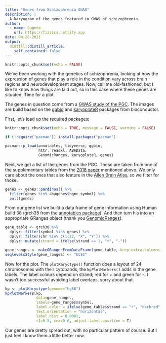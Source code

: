 ```yaml
---
title: "Genes from Schizophrenia GWAS"
description: |
  A karyogram of the genes featured in GWAS of schizophrenia.
author:
  - name: Eugene
    url: https://fizzics.netlify.app
date: 04-26-2021
output:
  distill::distill_article:
    self_contained: false
---
```



```r
knitr::opts_chunk$set(echo = FALSE)
```


We've been working with the genetics of schizophrenia, looking at how the expression of genes that play a role in the condition vary across brain regions and neurodevelopment stages. Now, call me old-fashioned, but I like to know how things are laid out, so in this case where these genes are situated. Time for a plot.

The genes in question come from a [GWAS study of the PGC](https://www.ncbi.nlm.nih.gov/pmc/articles/PMC5918692/). The images are build based on the [ggbio](https://www.bioconductor.org/packages/release/bioc/html/ggbio.html) and [karyoploteR](http://bioconductor.org/packages/release/bioc/html/karyoploteR.html) packages from bioconductor.

First, let's load up the required packages:

```r
knitr::opts_chunk$set(echo = TRUE, message = FALSE, warning = FALSE)

if (!require("pacman")) install.packages("pacman")

pacman::p_load(annotables, tidyverse, ggbio,
               httr, readxl, ABAData, 
               GenomicRanges, karyoploteR, genes)

```

Next, we get a list of the genes from the PGC. These are taken from one of the supplementary tables from the [2018 paper](https://www.ncbi.nlm.nih.gov/pmc/articles/PMC5918692/) mentioned above. We only care about the ones that also feature in the [Allen Brain Atlas](https://portal.brain-map.org/), so we filter for those.

```r
genes <- genes::pardinas() %>% 
  filter(genes %in% abagenes$hgnc_symbol) %>% 
  pull(genes)
```

From our gene list we build a data frame of gene information using Human build 38 (grch38 from the [annotables package](https://www.rdocumentation.org/packages/annotables/versions/0.1.1)). And then turn his into an appropriate GRanges object (thank you [GenomicRanges](https://bioconductor.org/packages/release/bioc/html/GenomicRanges.html)).

```r
gene_table <- grch38 %>% 
  dplyr::filter(symbol %in% genes) %>% 
  dplyr::filter(chr %in% c(1:22, "X", "Y")) %>% 
  dplyr::mutate(strand = ifelse(strand == 1, "+", "-"))

gene_ranges <- makeGRangesFromDataFrame(gene_table, keep.extra.columns = T)
seqlevelsStyle(gene_ranges) <- "UCSC"
```

Now for the plot. The `plotKaryotype()` function does a lqyout of 24 chromosomes with their cytobands, the `kpPlotMarkers()` adds in the gene labels. The label colours depend on strand; red for *+* and green for *-*. I wasn't too successful avoiding label overlaps, sorry about that. 

```r
kp <- plotKaryotype(genome="hg38")
kpPlotMarkers(kp, 
              data=gene_ranges, 
              labels=gene_ranges$symbol, 
              label.color = ifelse(gene_table$strand == "+", "darkred", "olivedrab4"),
              text.orientation = "horizontal",
              label.dist = 0.0001,
              r1=0.5, cex=0.6, adjust.label.position = T)
```

Our genes are pretty spread out, with no particular pattern of course. But I just feel I know them a little better now.
